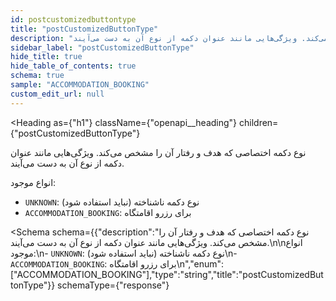 ```yaml
---
id: postcustomizedbuttontype
title: "postCustomizedButtonType"
description: "نوع دکمه اختصاصی که هدف و رفتار آن را مشخص می‌کند. ویژگی‌هایی مانند عنوان دکمه از نوع آن به دست می‌آیند."
sidebar_label: "postCustomizedButtonType"
hide_title: true
hide_table_of_contents: true
schema: true
sample: "ACCOMMODATION_BOOKING"
custom_edit_url: null
---
```



<Heading
  as={"h1"}
  className={"openapi__heading"}
  children={"postCustomizedButtonType"}
>
</Heading>



نوع دکمه اختصاصی که هدف و رفتار آن را مشخص می‌کند. ویژگی‌هایی مانند عنوان دکمه از نوع آن به دست می‌آیند.

انواع موجود:
- `UNKNOWN`: نوع دکمه ناشناخته (نباید استفاده شود)
- `ACCOMMODATION_BOOKING`: برای رزرو اقامتگاه


<Schema
  schema={{"description":"نوع دکمه اختصاصی که هدف و رفتار آن را مشخص می‌کند. ویژگی‌هایی مانند عنوان دکمه از نوع آن به دست می‌آیند.\n\nانواع موجود:\n- `UNKNOWN`: نوع دکمه ناشناخته (نباید استفاده شود)\n- `ACCOMMODATION_BOOKING`: برای رزرو اقامتگاه\n","enum":["ACCOMMODATION_BOOKING"],"type":"string","title":"postCustomizedButtonType"}}
  schemaType={"response"}
>
  
</Schema>
            